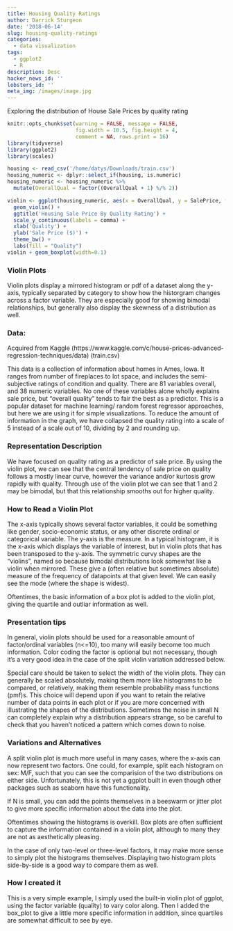 ```yaml
---
title: Housing Quality Ratings
author: Darrick Sturgeon
date: '2018-06-14'
slug: housing-quality-ratings
categories:
  - data visualization
tags:
  - ggplot2
  - R
description: Desc
hacker_news_id: ''
lobsters_id: ''
meta_img: /images/image.jpg
---
```


Exploring the distribution of House Sale Prices by quality rating

```r
knitr::opts_chunk$set(warning = FALSE, message = FALSE, 
                      fig.width = 10.5, fig.height = 4, 
                      comment = NA, rows.print = 16)
library(tidyverse)
library(ggplot2)
library(scales)
```

```r
housing <- read_csv('/home/datys/Downloads/train.csv')
housing_numeric <- dplyr::select_if(housing, is.numeric)
housing_numeric <- housing_numeric %>% 
  mutate(OverallQual = factor((OverallQual + 1) %/% 2))
```

```r
violin <- ggplot(housing_numeric, aes(x = OverallQual, y = SalePrice, fill = OverallQual)) + 
  geom_violin() +
  ggtitle('Housing Sale Price By Quality Rating') +
  scale_y_continuous(labels = comma) +
  xlab('Quality') +
  ylab('Sale Price ($)') +
  theme_bw() +
  labs(fill = "Quality")
violin + geom_boxplot(width=0.1)
```


### Violin Plots

Violin plots display a mirrored histogram or pdf of a dataset along the y-axis, typically separated by category to show how the historgram changes across a factor variable.  They are especially good for showing bimodal relationships, but generally also display the skewness of a distribution as well.

### Data:

Acquired from Kaggle (https://www.kaggle.com/c/house-prices-advanced-regression-techniques/data)  (train.csv)

This data is a collection of information about homes in Ames, Iowa.  It ranges from number of fireplaces to lot space, and includes the semi-subjective ratings of condition and quality.  There are 81 variables overall, and 38 numeric variables.  No one of these variables alone wholly explains sale price, but "overall quality" tends to fair the best as a predictor.  This is a popular dataset for machine learning/ random forest regressor approaches, but here we are using it for simple visualizations.  To reduce the amount of information in the graph, we have collapsed the quality rating into a scale of 5 instead of a scale out of 10, dividing by 2 and rounding up.

### Representation Description

We have focused on quality rating as a predictor of sale price.  By using the violin plot, we can see that the central tendency of sale price on quality follows a mostly linear curve, however the variance and/or kurtosis grow rapidly with quality.  Through use of the violin plot we can see that 1 and 2 may be bimodal, but that this relationship smooths out for higher quality.

### How to Read a Violin Plot

The x-axis typically shows several factor variables, it could be something like gender, socio-economic status, or any other discrete ordinal or categorical variable.  The y-axis is the measure.  In a typical histogram, it is the x-axis which displays the variable of interest, but in violin plots that has been transposed to the y-axis.  The symmetric curvy shapes are the "violins", named so because bimodal distributions look somewhat like a violin when mirrored.  These give a (often relative but sometimes absolute) measure of the frequency of datapoints at that given level.  We can easily see the mode (where the shape is widest).

Oftentimes, the basic information of a box plot is added to the violin plot, giving the quartile and outliar information as well.

### Presentation tips

In general, violin plots should be used for a reasonable amount of factor/ordinal variables (n<=10), too many will easily become too much information.  Color coding the factor is optional but not necessary, though it's a very good idea in the case of the split violin variation addressed below.

Special care should be taken to select the width of the violin plots.  They can generally be scaled absolutely, making them more like histograms to be compared, or relatively, making them resemble probability mass functions (pmf)s.  This choice will depend upon if you want to retain the relative number of data points in each plot or if you are more concerned with illustrating the shapes of the distributions.  Sometimes the noise in small N can completely explain why a distribution appears strange, so be careful to check that you haven't noticed a pattern which comes down to noise.

### Variations and Alternatives

A split violin plot is much more useful in many cases, where the x-axis can now represent two factors.  One could, for example, split each histogram on sex: M/F, such that you can see the comparision of the two distributions on either side.  Unfortunately, this is not yet a ggplot built in even though other packages such as seaborn have this functionality.

If N is small, you can add the points themselves in a beeswarm or jitter plot to give more specific information about the data into the plot.

Oftentimes showing the histograms is overkill.  Box plots are often sufficient to capture the information contained in a violin plot, although to many they are not as aesthetically pleasing.

In the case of only two-level or three-level factors, it may make more sense to simply plot the histograms themselves.  Displaying two histogram plots side-by-side is a good way to compare them as well.


### How I created it

This is a very simple example, I simply used the built-in violin plot of ggplot, using the factor variable (quality) to vary color along.  Then I added the box_plot to give a little more specific information in addition, since quartiles are somewhat difficult to see by eye.

